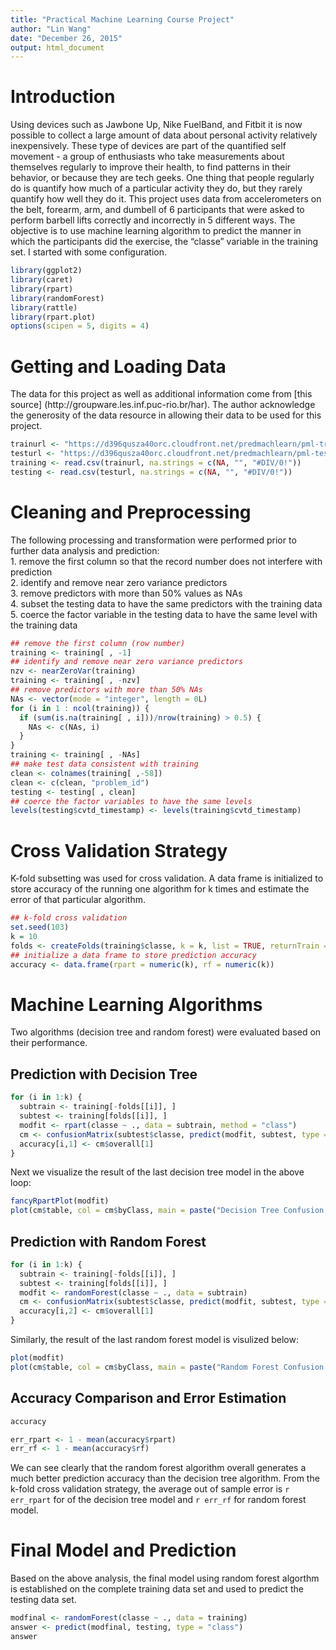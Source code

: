 ```yaml
---
title: "Practical Machine Learning Course Project"
author: "Lin Wang"
date: "December 26, 2015"
output: html_document
---
```


# Introduction  

Using devices such as Jawbone Up, Nike FuelBand, and Fitbit it is now possible to collect a large amount of data about personal activity relatively inexpensively. These type of devices are part of the quantified self movement - a group of enthusiasts who take measurements about themselves regularly to improve their health, to find patterns in their behavior, or because they are tech geeks. One thing that people regularly do is quantify how much of a particular activity they do, but they rarely quantify how well they do it. This project uses data from accelerometers on the belt, forearm, arm, and dumbell of 6 participants that were asked to perform barbell lifts correctly and incorrectly in 5 different ways. The objective is to use machine learning algorithm to predict the manner in which the participants did the exercise, the "classe" variable in the training set. I started with some configuration.

```r
library(ggplot2)
library(caret)
library(rpart)
library(randomForest)
library(rattle)
library(rpart.plot)
options(scipen = 5, digits = 4)
```

# Getting and Loading Data  

The data for this project as well as additional information come from [this source] (http://groupware.les.inf.puc-rio.br/har). The author acknowledge the generosity of the data resource in allowing their data to be used for this project.

```r
trainurl <- "https://d396qusza40orc.cloudfront.net/predmachlearn/pml-training.csv"
testurl <- "https://d396qusza40orc.cloudfront.net/predmachlearn/pml-testing.csv"
training <- read.csv(trainurl, na.strings = c(NA, "", "#DIV/0!"))
testing <- read.csv(testurl, na.strings = c(NA, "", "#DIV/0!"))
```

# Cleaning and Preprocessing  

The following processing and transformation were performed prior to further data analysis and prediction:  
1. remove the first column so that the record number does not interfere with prediction  
2. identify and remove near zero variance predictors  
3. remove predictors with more than 50% values as NAs  
4. subset the testing data to have the same predictors with the training data  
5. coerce the factor variable in the testing data to have the same level with the training data

```r
## remove the first column (row number)
training <- training[ , -1]
## identify and remove near zero variance predictors
nzv <- nearZeroVar(training)
training <- training[ , -nzv]
## remove predictors with more than 50% NAs 
NAs <- vector(mode = "integer", length = 0L)
for (i in 1 : ncol(training)) {
  if (sum(is.na(training[ , i]))/nrow(training) > 0.5) {
    NAs <- c(NAs, i)
  }
}
training <- training[ , -NAs]
## make test data consistent with training
clean <- colnames(training[ ,-58])
clean <- c(clean, "problem_id")
testing <- testing[ , clean]
## coerce the factor variables to have the same levels
levels(testing$cvtd_timestamp) <- levels(training$cvtd_timestamp)
```

# Cross Validation Strategy  

K-fold subsetting was used for cross validation. A data frame is initialized to store accuracy of the running one algorithm for k times and estimate the error of that particular algorithm.  

```r
## k-fold cross validation
set.seed(103)
k = 10
folds <- createFolds(training$classe, k = k, list = TRUE, returnTrain = FALSE)
## initialize a data frame to store prediction accuracy
accuracy <- data.frame(rpart = numeric(k), rf = numeric(k))
```

# Machine Learning Algorithms  

Two algorithms (decision tree and random forest) were evaluated based on their performance.  

## Prediction with Decision Tree  

```r
for (i in 1:k) {
  subtrain <- training[-folds[[i]], ]
  subtest <- training[folds[[i]], ]
  modfit <- rpart(classe ~ ., data = subtrain, method = "class")
  cm <- confusionMatrix(subtest$classe, predict(modfit, subtest, type = "class"))
  accuracy[i,1] <- cm$overall[1]
}

```

Next we visualize the result of the last decision tree model in the above loop:  

```r
fancyRpartPlot(modfit)
plot(cm$table, col = cm$byClass, main = paste("Decision Tree Confusion Matrix: Accuracy =", round(cm$overall[1], 4)))
```

## Prediction with Random Forest  

```r
for (i in 1:k) {
  subtrain <- training[-folds[[i]], ]
  subtest <- training[folds[[i]], ]
  modfit <- randomForest(classe ~ ., data = subtrain)
  cm <- confusionMatrix(subtest$classe, predict(modfit, subtest, type = "class"))
  accuracy[i,2] <- cm$overall[1]
}

```

Similarly, the result of the last random forest model is visulized below:  

```r
plot(modfit)
plot(cm$table, col = cm$byClass, main = paste("Random Forest Confusion Matrix: Accuracy =", round(cm$overall[1], 4)))
```

## Accuracy Comparison and Error Estimation  

```r
accuracy
```

```r
err_rpart <- 1 - mean(accuracy$rpart)
err_rf <- 1 - mean(accuracy$rf)
```

We can see clearly that the random forest algorithm overall generates a much better prediction accuracy than the decision tree algorithm. From the k-fold cross validation strategy, the average out of sample error is `r err_rpart` for of the decision tree model and `r err_rf` for random forest model.  

# Final Model and Prediction  

Based on the above analysis, the final model using random forest algorthm is established on the complete training data set and used to predict the testing data set.  

```r
modfinal <- randomForest(classe ~ ., data = training)
answer <- predict(modfinal, testing, type = "class")
answer
```

